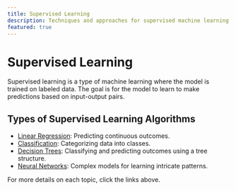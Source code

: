 ```yaml
---
title: Supervised Learning
description: Techniques and approaches for supervised machine learning
featured: true
---
```


# Supervised Learning

Supervised learning is a type of machine learning where the model is trained on labeled data. The goal is for the model to learn to make predictions based on input-output pairs.

## Types of Supervised Learning Algorithms

- [Linear Regression](linear-regression.mdx): Predicting continuous outcomes.
- [Classification](classification.mdx): Categorizing data into classes.
- [Decision Trees](decision-trees.mdx): Classifying and predicting outcomes using a tree structure.
- [Neural Networks](neural-networks.mdx): Complex models for learning intricate patterns.

For more details on each topic, click the links above.



